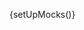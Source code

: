 
{setUpMocks()}

<Meta
  title="Modular Checkout/Sub-components/Saved Payment Methods"
  Components="justifi-saved-payment-methods"
  of={JustifiSavedPaymentMethods}
/>

<Title />

---

Renders a radio input list of saved payment methods as part of a checkout flow.

> Note: This sub component will only display saved payment methods if a `payment_method_group_id` with associated payment methods was passed to the [create checkout](https://docs.justifi.tech/api-spec#tag/Checkouts/operation/CreateCheckout) API request.

This component is **designed to be used within** the `justifi-modular-checkout` and **does not accept props directly**. Instead, it relies on shared state passed through the Stencil Store, managed by the wrapper component.

**Authorization** and business context are also handled by `justifi-modular-checkout`, which manages authentication tokens and related configuration.

This component exposes **no public methods or properties** and is not intended for standalone use.

# Example Usage

---

<ComponentBox>
  <justifi-modular-checkout
    account-id="acc_123"
    auth-token="123abc"
    checkout-id="cho_123"
  >
    <justifi-saved-payment-methods />
  </justifi-modular-checkout>
</ComponentBox>

---

<Source dark language="html" code={codeExampleFull} />
